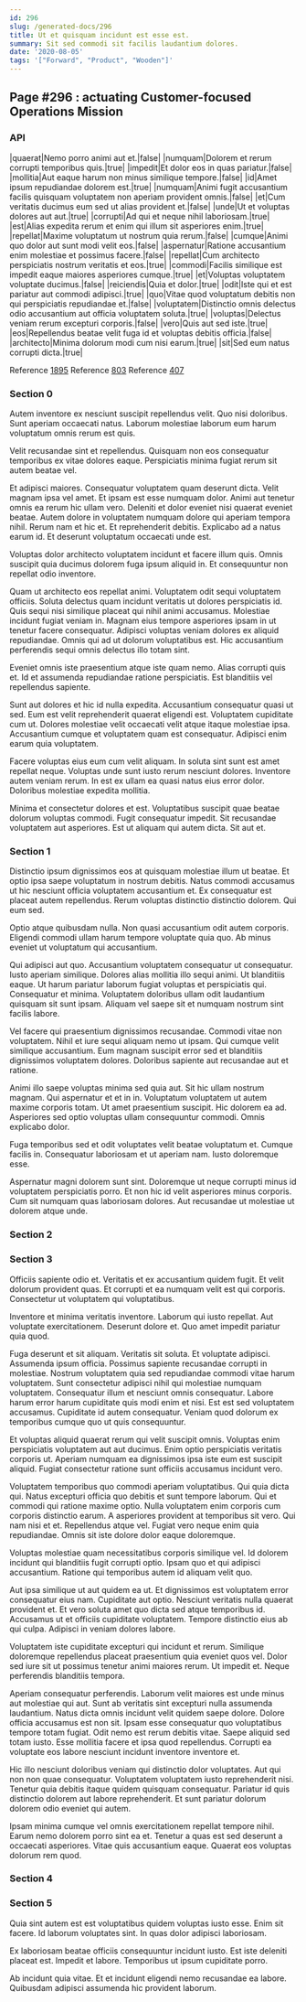 ```yaml
---
id: 296
slug: /generated-docs/296
title: Ut et quisquam incidunt est esse est.
summary: Sit sed commodi sit facilis laudantium dolores.
date: '2020-08-05'
tags: '["Forward", "Product", "Wooden"]'
---
```


## Page #296 : actuating Customer-focused Operations Mission
### API

|quaerat|Nemo porro animi aut et.|false|
|numquam|Dolorem et rerum corrupti temporibus quis.|true|
|impedit|Et dolor eos in quas pariatur.|false|
|mollitia|Aut eaque harum non minus similique tempore.|false|
|id|Amet ipsum repudiandae dolorem est.|true|
|numquam|Animi fugit accusantium facilis quisquam voluptatem non aperiam provident omnis.|false|
|et|Cum veritatis ducimus eum sed ut alias provident et.|false|
|unde|Ut et voluptas dolores aut aut.|true|
|corrupti|Ad qui et neque nihil laboriosam.|true|
|est|Alias expedita rerum et enim qui illum sit asperiores enim.|true|
|repellat|Maxime voluptatum ut nostrum quia rerum.|false|
|cumque|Animi quo dolor aut sunt modi velit eos.|false|
|aspernatur|Ratione accusantium enim molestiae et possimus facere.|false|
|repellat|Cum architecto perspiciatis nostrum veritatis et eos.|true|
|commodi|Facilis similique est impedit eaque maiores asperiores cumque.|true|
|et|Voluptas voluptatem voluptate ducimus.|false|
|reiciendis|Quia et dolor.|true|
|odit|Iste qui et est pariatur aut commodi adipisci.|true|
|quo|Vitae quod voluptatum debitis non qui perspiciatis repudiandae et.|false|
|voluptatem|Distinctio omnis delectus odio accusantium aut officia voluptatem soluta.|true|
|voluptas|Delectus veniam rerum excepturi corporis.|false|
|vero|Quis aut sed iste.|true|
|eos|Repellendus beatae velit fuga id et voluptas debitis officia.|false|
|architecto|Minima dolorum modi cum nisi earum.|true|
|sit|Sed eum natus corrupti dicta.|true|

Reference [1895](/generated-docs/1895)
Reference [803](/generated-docs/803)
Reference [407](/generated-docs/407)


### Section 0
Autem inventore ex nesciunt suscipit repellendus velit. Quo nisi doloribus. Sunt aperiam occaecati natus. Laborum molestiae laborum eum harum voluptatum omnis rerum est quis.
 Velit recusandae sint et repellendus. Quisquam non eos consequatur temporibus ex vitae dolores eaque. Perspiciatis minima fugiat rerum sit autem beatae vel.
 Et adipisci maiores. Consequatur voluptatem quam deserunt dicta. Velit magnam ipsa vel amet. Et ipsam est esse numquam dolor. Animi aut tenetur omnis ea rerum hic ullam vero.
Deleniti et dolor eveniet nisi quaerat eveniet beatae. Autem dolore in voluptatem numquam dolore qui aperiam tempora nihil. Rerum nam et hic et. Et reprehenderit debitis. Explicabo ad a natus earum id. Et deserunt voluptatum occaecati unde est.
 Voluptas dolor architecto voluptatem incidunt et facere illum quis. Omnis suscipit quia ducimus dolorem fuga ipsum aliquid in. Et consequuntur non repellat odio inventore.
 Quam ut architecto eos repellat animi. Voluptatem odit sequi voluptatem officiis. Soluta delectus quam incidunt veritatis ut dolores perspiciatis id. Quis sequi nisi similique placeat qui nihil animi accusamus.
Molestiae incidunt fugiat veniam in. Magnam eius tempore asperiores ipsam in ut tenetur facere consequatur. Adipisci voluptas veniam dolores ex aliquid repudiandae. Omnis qui ad ut dolorum voluptatibus est. Hic accusantium perferendis sequi omnis delectus illo totam sint.
 Eveniet omnis iste praesentium atque iste quam nemo. Alias corrupti quis et. Id et assumenda repudiandae ratione perspiciatis. Est blanditiis vel repellendus sapiente.
 Sunt aut dolores et hic id nulla expedita. Accusantium consequatur quasi ut sed. Eum est velit reprehenderit quaerat eligendi est. Voluptatem cupiditate cum ut.
Dolores molestiae velit occaecati velit atque itaque molestiae ipsa. Accusantium cumque et voluptatem quam est consequatur. Adipisci enim earum quia voluptatem.
 Facere voluptas eius eum cum velit aliquam. In soluta sint sunt est amet repellat neque. Voluptas unde sunt iusto rerum nesciunt dolores. Inventore autem veniam rerum. In est ex ullam ea quasi natus eius error dolor. Doloribus molestiae expedita mollitia.
 Minima et consectetur dolores et est. Voluptatibus suscipit quae beatae dolorum voluptas commodi. Fugit consequatur impedit. Sit recusandae voluptatem aut asperiores. Est ut aliquam qui autem dicta. Sit aut et.
### Section 1
Distinctio ipsum dignissimos eos at quisquam molestiae illum ut beatae. Et optio ipsa saepe voluptatum in nostrum debitis. Natus commodi accusamus ut hic nesciunt officia voluptatem accusantium et. Ex consequatur est placeat autem repellendus. Rerum voluptas distinctio distinctio dolorem. Qui eum sed.
 Optio atque quibusdam nulla. Non quasi accusantium odit autem corporis. Eligendi commodi ullam harum tempore voluptate quia quo. Ab minus eveniet ut voluptatum qui accusantium.
 Qui adipisci aut quo. Accusantium voluptatem consequatur ut consequatur. Iusto aperiam similique.
Dolores alias mollitia illo sequi animi. Ut blanditiis eaque. Ut harum pariatur laborum fugiat voluptas et perspiciatis qui. Consequatur et minima. Voluptatem doloribus ullam odit laudantium quisquam sit sunt ipsam. Aliquam vel saepe sit et numquam nostrum sint facilis labore.
 Vel facere qui praesentium dignissimos recusandae. Commodi vitae non voluptatem. Nihil et iure sequi aliquam nemo ut ipsam. Qui cumque velit similique accusantium. Eum magnam suscipit error sed et blanditiis dignissimos voluptatem dolores. Doloribus sapiente aut recusandae aut et ratione.
 Animi illo saepe voluptas minima sed quia aut. Sit hic ullam nostrum magnam. Qui aspernatur et et in in. Voluptatum voluptatem ut autem maxime corporis totam. Ut amet praesentium suscipit.
Hic dolorem ea ad. Asperiores sed optio voluptas ullam consequuntur commodi. Omnis explicabo dolor.
 Fuga temporibus sed et odit voluptates velit beatae voluptatum et. Cumque facilis in. Consequatur laboriosam et ut aperiam nam. Iusto doloremque esse.
 Aspernatur magni dolorem sunt sint. Doloremque ut neque corrupti minus id voluptatem perspiciatis porro. Et non hic id velit asperiores minus corporis. Cum sit numquam quas laboriosam dolores. Aut recusandae ut molestiae ut dolorem atque unde.
### Section 2

### Section 3
Officiis sapiente odio et. Veritatis et ex accusantium quidem fugit. Et velit dolorum provident quas. Et corrupti et ea numquam velit est qui corporis. Consectetur ut voluptatem qui voluptatibus.
 Inventore et minima veritatis inventore. Laborum qui iusto repellat. Aut voluptate exercitationem. Deserunt dolore et. Quo amet impedit pariatur quia quod.
 Fuga deserunt et sit aliquam. Veritatis sit soluta. Et voluptate adipisci. Assumenda ipsum officia. Possimus sapiente recusandae corrupti in molestiae. Nostrum voluptatem quia sed repudiandae commodi vitae harum voluptatem.
Sunt consectetur adipisci nihil qui molestiae numquam voluptatem. Consequatur illum et nesciunt omnis consequatur. Labore harum error harum cupiditate quis modi enim et nisi. Est est sed voluptatem accusamus. Cupiditate id autem consequatur. Veniam quod dolorum ex temporibus cumque quo ut quis consequuntur.
 Et voluptas aliquid quaerat rerum qui velit suscipit omnis. Voluptas enim perspiciatis voluptatem aut aut ducimus. Enim optio perspiciatis veritatis corporis ut. Aperiam numquam ea dignissimos ipsa iste eum est suscipit aliquid. Fugiat consectetur ratione sunt officiis accusamus incidunt vero.
 Voluptatem temporibus quo commodi aperiam voluptatibus. Qui quia dicta qui. Natus excepturi officia quo debitis et sunt tempore laborum. Qui et commodi qui ratione maxime optio. Nulla voluptatem enim corporis cum corporis distinctio earum. A asperiores provident at temporibus sit vero.
Qui nam nisi et et. Repellendus atque vel. Fugiat vero neque enim quia repudiandae. Omnis sit iste dolore dolor eaque doloremque.
 Voluptas molestiae quam necessitatibus corporis similique vel. Id dolorem incidunt qui blanditiis fugit corrupti optio. Ipsam quo et qui adipisci accusantium. Ratione qui temporibus autem id aliquam velit quo.
 Aut ipsa similique ut aut quidem ea ut. Et dignissimos est voluptatem error consequatur eius nam. Cupiditate aut optio. Nesciunt veritatis nulla quaerat provident et. Et vero soluta amet quo dicta sed atque temporibus id.
Accusamus ut et officiis cupiditate voluptatem. Tempore distinctio eius ab qui culpa. Adipisci in veniam dolores labore.
 Voluptatem iste cupiditate excepturi qui incidunt et rerum. Similique doloremque repellendus placeat praesentium quia eveniet quos vel. Dolor sed iure sit ut possimus tenetur animi maiores rerum. Ut impedit et. Neque perferendis blanditiis tempora.
 Aperiam consequatur perferendis. Laborum velit maiores est unde minus aut molestiae qui aut. Sunt ab veritatis sint excepturi nulla assumenda laudantium. Natus dicta omnis incidunt velit quidem saepe dolore. Dolore officia accusamus est non sit. Ipsam esse consequatur quo voluptatibus tempore totam fugiat.
Odit nemo est rerum debitis vitae. Saepe aliquid sed totam iusto. Esse mollitia facere et ipsa quod repellendus. Corrupti ea voluptate eos labore nesciunt incidunt inventore inventore et.
 Hic illo nesciunt doloribus veniam qui distinctio dolor voluptates. Aut qui non non quae consequatur. Voluptatem voluptatem iusto reprehenderit nisi. Tenetur quia debitis itaque quidem quisquam consequatur. Pariatur id quis distinctio dolorem aut labore reprehenderit. Et sunt pariatur dolorum dolorem odio eveniet qui autem.
 Ipsam minima cumque vel omnis exercitationem repellat tempore nihil. Earum nemo dolorem porro sint ea et. Tenetur a quas est sed deserunt a occaecati asperiores. Vitae quis accusantium eaque. Quaerat eos voluptas dolorum rem quod.
### Section 4

### Section 5
Quia sint autem est est voluptatibus quidem voluptas iusto esse. Enim sit facere. Id laborum voluptates sint. In quas dolor adipisci laboriosam.
 Ex laboriosam beatae officiis consequuntur incidunt iusto. Est iste deleniti placeat est. Impedit et labore. Temporibus ut ipsum cupiditate porro.
 Ab incidunt quia vitae. Et et incidunt eligendi nemo recusandae ea labore. Quibusdam adipisci assumenda hic provident laborum.
